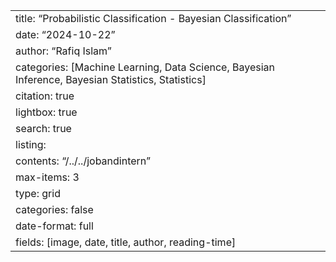 ---
title: "Probabilistic Classification - Bayesian Classification"
date: "2024-10-22"
author: "Rafiq Islam"
categories: [Machine Learning, Data Science, Bayesian Inference, Bayesian Statistics, Statistics]
citation: true
lightbox: true
search: true
listing: 
    contents: "/../../jobandintern"
    max-items: 3
    type: grid
    categories: false
    date-format: full
    fields: [image, date, title, author, reading-time]
---